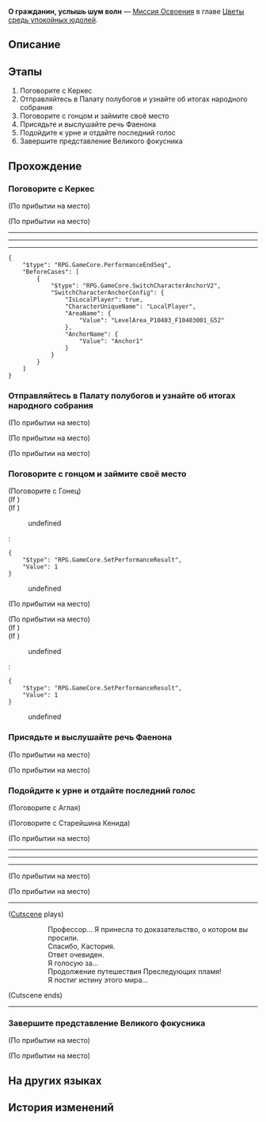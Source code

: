 {{Дополнить|Диалоги.}}
{{Миссия Инфобокс
|id              = 1040308
|Название        = 
|Изображение     = Миссия Освоения О гражданин, услышь шум волн.png
|Тип             = Миссия Освоения
|События         = 
|Глава           = Цветы средь упокойных юдолей
|Условия         = Завершена [[Миссия Освоения]] ''[[О лодочник, переправь меня через поток]]''
|Персонажи       = Аглая; Анакса; Гонец; Кенида; Первопроходец
|СтартЛокация    = [[Амфореус]] — [[Палата полубогов: Рассветная вершина]]
|Локации         = Палата полубогов: Рассветная вершина
|Предыдущая      = О лодочник, переправь меня через поток
|Следующая       = О учёный, жди у ворот истины
|Награды         = Опыт Освоения*500; Звёздный нефрит*60; Путеводитель путешественника*3; Очищенный эфир*3; Небесная амброзия*120; Кредиты*40 000
}}
'''О гражданин, услышь шум волн''' — [[Миссия Освоения]] в главе [[Цветы средь упокойных юдолей]].

==Описание==
{{Описание|Когда пятнадцатый час врат подошёл к концу, на народном собрании Фаенон произнёс речь от лица всех златиусов о продолжении пути Преследующих пламя, получив всеобщую поддержку. Дух Анаксы засвидетельствовал близнецов в воспоминаниях Кефала. Убедившись, что по завершении пути Преследующих пламя он станет титаном эры воскресающей земли, он бросил последний керамический черепок - народное собрание постановило продолжение пути Преследующих пламя. После «предательства» Сената Анакса публично раскрыл злодеяния старейшин и объявил себя их соучастником.}}

==Этапы==
# Поговорите с Керкес
# Отправляйтесь в Палату полубогов и узнайте об итогах народного собрания
# Поговорите с гонцом и займите своё место
# Присядьте и выслушайте речь Фаенона
# Подойдите к урне и отдайте последний голос
# Завершите представление Великого фокусника

==Прохождение==
{{Дополнить}}

===Поговорите с Керкес===
{{Описание миссии|локация=Палата полубогов: Рассветная вершина|Народное собрание, на котором обсуждается завершение путешествия Преследующих пламя, вот-вот закончится. Вскоре все узнают, за какое будущее они проголосовали.<br />Ваш пятнадцатый час врат подходит к концу. Скоро начнётся последнее представление.}}
{{Диалог Начало}}
;(По прибытии на место)

;(По прибытии на место)
----
:{{tx}}
----
:{{tx}}
----
:{{tx}}
<pre>{
	"$type": "RPG.GameCore.PerformanceEndSeq",
	"BeforeCases": [
		{
			"$type": "RPG.GameCore.SwitchCharacterAnchorV2",
			"SwitchCharacterAnchorConfig": {
				"IsLocalPlayer": true,
				"CharacterUniqueName": "LocalPlayer",
				"AreaName": {
					"Value": "LevelArea_P10403_F10403001_G52"
				},
				"AnchorName": {
					"Value": "Anchor1"
				}
			}
		}
	]
}</pre>
{{Диалог Конец}}

===Отправляйтесь в Палату полубогов и узнайте об итогах народного собрания===
{{Диалог Начало}}
;(По прибытии на место)

;(По прибытии на место)
:{{tx}}

;(По прибытии на место)
<!--Unknown TalkSentence: 140313001-->
{{Диалог Конец}}

===Поговорите с гонцом и займите своё место===
{{Диалог Начало}}

;(Поговорите с Гонец)
;(If {{cx}}<!--during performance 104030805-->)
;(If {{cx}}<!--not during performance 104030805-->)
<!--Unknown TalkSentence: 140311703-->
:{{Диалог|Стрелка}} undefined
:<!--Unknown TalkSentence: 140311705-->
:<pre>{
	"$type": "RPG.GameCore.SetPerformanceResult",
	"Value": 1
}</pre>
:{{Диалог|Выход}} undefined
:<!--Unknown TalkSentence: 140311707-->
;(По прибытии на место)

;(По прибытии на место)
;(If {{cx}}<!--during performance 104030805-->)
;(If {{cx}}<!--not during performance 104030805-->)
<!--Unknown TalkSentence: 140311703-->
:{{Диалог|Стрелка}} undefined
:<!--Unknown TalkSentence: 140311705-->
:<pre>{
	"$type": "RPG.GameCore.SetPerformanceResult",
	"Value": 1
}</pre>
:{{Диалог|Выход}} undefined
:<!--Unknown TalkSentence: 140311707-->
{{Диалог Конец}}

===Присядьте и выслушайте речь Фаенона===
{{Диалог Начало}}
;(По прибытии на место)

;(По прибытии на место)
:{{tx}}
:{{tx}}
:{{tx}}
{{Диалог Конец}}

===Подойдите к урне и отдайте последний голос===
{{Описание миссии|локация=Палата полубогов: Рассветная вершина|Народное собрание, на котором обсуждается завершение путешествия Преследующих пламя, вот-вот закончится. Вскоре все узнают, за какое будущее они проголосовали.<br />В ваших руках последний голос, который определит судьбу Амфореуса. Каким же он будет?}}
{{Диалог Начало}}

;(Поговорите с Аглая)
<!--Unknown TalkSentence: 140313003-->

;(Поговорите с Старейшина Кенида)
<!--Unknown TalkSentence: 140313002-->
;(По прибытии на место)
:{{tx}}
----
:{{tx}}
----
:{{tx}}
----
:{{tx}}
;(По прибытии на место)

;(По прибытии на место)
----
;([[#Gallery|Cutscene]] plays)
::Профессор... Я принесла то доказательство, о котором вы просили.
::Спасибо, Кастория.
::Ответ очевиден.
::Я голосую за...
::Продолжение путешествия Преследующих пламя!
::Я постиг истину этого мира...
;(Cutscene ends)
----
{{Диалог Конец}}

===Завершите представление Великого фокусника===
{{Описание миссии|локация=Палата полубогов: Рассветная вершина|Народное собрание, на котором обсуждается завершение путешествия Преследующих пламя, вот-вот закончится. Вскоре все узнают, за какое будущее они проголосовали.<br />Как глупо пытаться решить судьбу мира голосованием, когда конец света вот-вот настанет... Ваша профессиональная этика требует преподать этим глупцам урок.}}
{{Диалог Начало}}
;(По прибытии на место)

;(По прибытии на место)
:{{tx}}
:{{tx}}
:{{tx}}
:{{tx}}
{{Диалог Конец}}

==На других языках==
{{На других языках
|en   = Citizen, Listen to Those Roaring Tides
|zhs  = 公民啊，倾听那汹涌潮声
|zht  = 公民啊，傾聽那洶湧潮聲
|ja   = 市民よ、激浪に耳を傾けよ
|ko   = 시민이여, 거센 파도 소리를 들어라
|es   = Ciudadano, escucha las mareas turbulentas
|fr   = Ô citoyens, écoutez le grondement des marées déchaînées
|ru   = О гражданин, услышь шум волн
|th   = พลเมืองเอ๋ย จงฟังเสียงคลื่นโหมซัด
|vi   = Công Dân, Hãy Lắng Nghe Tiếng Sóng Dâng Trào
|de   = O Bürger, lausche jenen tosenden Gezeiten
|id   = Warga Sekalian, Dengarlah Deru Ombak yang Mengamuk
|pt   = Cidadão, Escute as Marés Rugindo
}}

==История изменений==
{{История изменений|3.2}}
